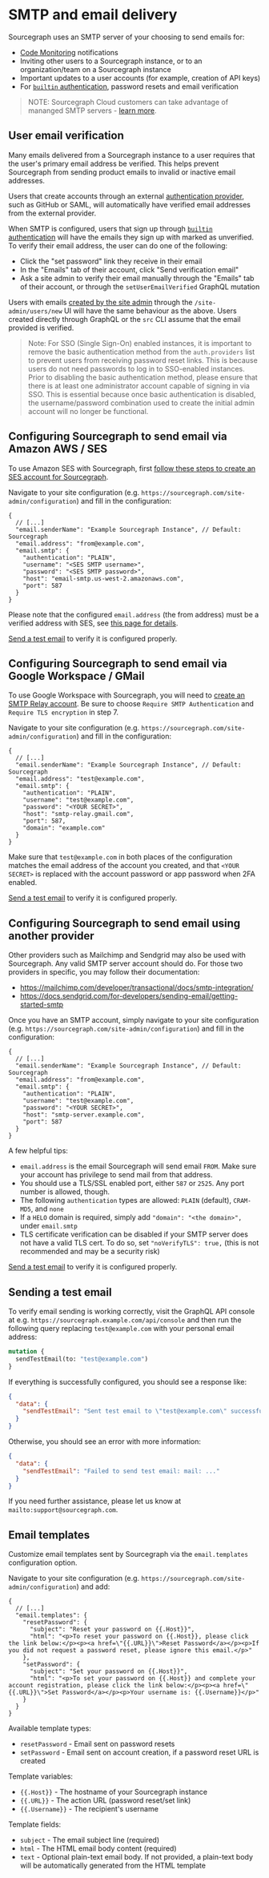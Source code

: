 # SMTP and email delivery

Sourcegraph uses an SMTP server of your choosing to send emails for:

- [Code Monitoring](/code_monitoring/) notifications
- Inviting other users to a Sourcegraph instance, or to an organization/team on a Sourcegraph instance
- Important updates to a user accounts (for example, creation of API keys)
- For [`builtin` authentication](/admin/auth/#builtin-password-authentication), password resets and email verification

> NOTE: Sourcegraph Cloud customers can take advantage of mananged SMTP servers - [learn more](/cloud/#managed-smtp).

## User email verification

Many emails delivered from a Sourcegraph instance to a user requires that the user's primary email address be verified.
This helps prevent Sourcegraph from sending product emails to invalid or inactive email addresses.

Users that create accounts through an external [authentication provider](/admin/auth/), such as GitHub or SAML, will automatically have verified email addresses from the external provider.

When SMTP is configured, users that sign up through [`builtin` authentication](/admin/auth/#builtin-password-authentication) will have the emails they sign up with marked as unverified.
To verify their email address, the user can do one of the following:

- Click the "set password" link they receive in their email
- In the "Emails" tab of their account, click "Send verification email"
- Ask a site admin to verify their email manually through the "Emails" tab of their account, or through the `setUserEmailVerified` GraphQL mutation

Users with emails [created by the site admin](/admin/auth/#creating-builtin-authentication-users) through the `/site-admin/users/new` UI will have the same behaviour as the above. Users created directly through GraphQL or the `src` CLI assume that the email provided is verified.

> Note: For SSO (Single Sign-On) enabled instances, it is important to remove the basic authentication method from the `auth.providers` list to prevent users from receiving password reset links. This is because users do not need passwords to log in to SSO-enabled instances. Prior to disabling the basic authentication method, please ensure that there is at least one administrator account capable of signing in via SSO. This is essential because once basic authentication is disabled, the username/password combination used to create the initial admin account will no longer be functional.

## Configuring Sourcegraph to send email via Amazon AWS / SES

To use Amazon SES with Sourcegraph, first [follow these steps to create an SES account for Sourcegraph](https://docs.aws.amazon.com/ses/latest/dg/send-email-smtp-software-package.html).

Navigate to your site configuration (e.g. `https://sourcegraph.com/site-admin/configuration`) and fill in the configuration:

```jsonc
{
  // [...]
  "email.senderName": "Example Sourcegraph Instance", // Default: Sourcegraph
  "email.address": "from@example.com",
  "email.smtp": {
    "authentication": "PLAIN",
    "username": "<SES SMTP username>",
    "password": "<SES SMTP password>",
    "host": "email-smtp.us-west-2.amazonaws.com",
    "port": 587
  }
}
```

Please note that the configured `email.address` (the from address) must be a verified address with SES, see [this page for details](https://docs.aws.amazon.com/ses/latest/dg/verify-addresses-and-domains.html).

[Send a test email](#sending-a-test-email) to verify it is configured properly.

## Configuring Sourcegraph to send email via Google Workspace / GMail

To use Google Workspace with Sourcegraph, you will need to [create an SMTP Relay account](https://support.google.com/a/answer/2956491). Be sure to choose `Require SMTP Authentication` and `Require TLS encryption` in step 7.

Navigate to your site configuration (e.g. `https://sourcegraph.com/site-admin/configuration`) and fill in the configuration:

```jsonc
{
  // [...]
  "email.senderName": "Example Sourcegraph Instance", // Default: Sourcegraph
  "email.address": "test@example.com",
  "email.smtp": {
    "authentication": "PLAIN",
    "username": "test@example.com",
    "password": "<YOUR SECRET>",
    "host": "smtp-relay.gmail.com",
    "port": 587,
    "domain": "example.com"
  }
}
```

Make sure that `test@example.com` in both places of the configuration matches the email address of the account you created, and that `<YOUR SECRET>` is replaced with the account password or app password when 2FA enabled.

[Send a test email](#sending-a-test-email) to verify it is configured properly.

## Configuring Sourcegraph to send email using another provider

Other providers such as Mailchimp and Sendgrid may also be used with Sourcegraph. Any valid SMTP server account should do. For those two providers in specific, you may follow their documentation:

* https://mailchimp.com/developer/transactional/docs/smtp-integration/
* https://docs.sendgrid.com/for-developers/sending-email/getting-started-smtp

Once you have an SMTP account, simply navigate to your site configuration (e.g. `https://sourcegraph.com/site-admin/configuration`) and fill in the configuration:

```jsonc
{
  // [...]
  "email.senderName": "Example Sourcegraph Instance", // Default: Sourcegraph
  "email.address": "from@example.com",
  "email.smtp": {
    "authentication": "PLAIN",
    "username": "test@example.com",
    "password": "<YOUR SECRET>",
    "host": "smtp-server.example.com",
    "port": 587
  }
}
```

A few helpful tips:

* `email.address` is the email Sourcegraph will send email `FROM`. Make sure your account has privilege to send mail from that address.
* You should use a TLS/SSL enabled port, either `587` or `2525`. Any port number is allowed, though.
* The following `authentication` types are allowed: `PLAIN` (default), `CRAM-MD5`, and `none`
* If a `HELO` domain is required, simply add `"domain": "<the domain>",` under `email.smtp`
* TLS certificate verification can be disabled if your SMTP server does not have a valid TLS cert. To do so, set `"noVerifyTLS": true,` (this is not recommended and may be a security risk)

[Send a test email](#sending-a-test-email) to verify it is configured properly.

## Sending a test email


To verify email sending is working correctly, visit the GraphQL API console at e.g. `https://sourcegraph.example.com/api/console` and then run the following query replacing `test@example.com` with your personal email address:

```graphql
mutation {
  sendTestEmail(to: "test@example.com")
}
```

If everything is successfully configured, you should see a response like:

```json
{
  "data": {
    "sendTestEmail": "Sent test email to \"test@example.com\" successfully! Please check it was received."
  }
}
```

Otherwise, you should see an error with more information:

```json
{
  "data": {
    "sendTestEmail": "Failed to send test email: mail: ..."
  }
}
```

If you need further assistance, please let us know at `mailto:support@sourcegraph.com`.

## Email templates

Customize email templates sent by Sourcegraph via the `email.templates` configuration option.

Navigate to your site configuration (e.g. `https://sourcegraph.com/site-admin/configuration`) and add:

```jsonc
{
  // [...]
  "email.templates": {
    "resetPassword": {
      "subject": "Reset your password on {{.Host}}",
      "html": "<p>To reset your password on {{.Host}}, please click the link below:</p><p><a href=\"{{.URL}}\">Reset Password</a></p><p>If you did not request a password reset, please ignore this email.</p>"
    },
    "setPassword": {
      "subject": "Set your password on {{.Host}}",
      "html": "<p>To set your password on {{.Host}} and complete your account registration, please click the link below:</p><p><a href=\"{{.URL}}\">Set Password</a></p><p>Your username is: {{.Username}}</p>"
    }
  }
}
```

Available template types:

* `resetPassword` - Email sent on password resets
* `setPassword` - Email sent on account creation, if a password reset URL is created

Template variables:

* `{{.Host}}` - The hostname of your Sourcegraph instance
* `{{.URL}}` - The action URL (password reset/set link)
* `{{.Username}}` - The recipient's username

Template fields:

* `subject` - The email subject line (required)
* `html` - The HTML email body content (required)
* `text` - Optional plain-text email body. If not provided, a plain-text body will be automatically generated from the HTML template
